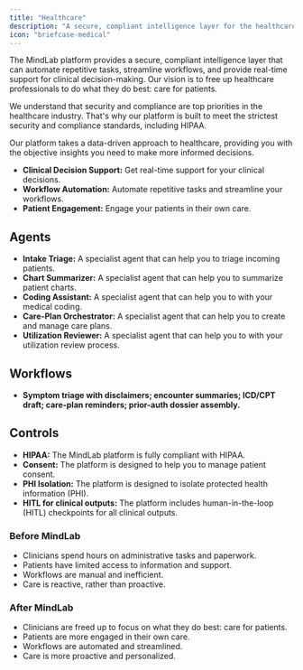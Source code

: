 ```yaml
---
title: "Healthcare"
description: "A secure, compliant intelligence layer for the healthcare industry."
icon: "briefcase-medical"
---
```


The MindLab platform provides a secure, compliant intelligence layer that can automate repetitive tasks, streamline workflows, and provide real-time support for clinical decision-making. Our vision is to free up healthcare professionals to do what they do best: care for patients.

We understand that security and compliance are top priorities in the healthcare industry. That's why our platform is built to meet the strictest security and compliance standards, including HIPAA.

Our platform takes a data-driven approach to healthcare, providing you with the objective insights you need to make more informed decisions.

-   **Clinical Decision Support:** Get real-time support for your clinical decisions.
-   **Workflow Automation:** Automate repetitive tasks and streamline your workflows.
-   **Patient Engagement:** Engage your patients in their own care.

## Agents

-   **Intake Triage:** A specialist agent that can help you to triage incoming patients.
-   **Chart Summarizer:** A specialist agent that can help you to summarize patient charts.
-   **Coding Assistant:** A specialist agent that can help you to with your medical coding.
-   **Care-Plan Orchestrator:** A specialist agent that can help you to create and manage care plans.
-   **Utilization Reviewer:** A specialist agent that can help you to with your utilization review process.

## Workflows

-   **Symptom triage with disclaimers; encounter summaries; ICD/CPT draft; care-plan reminders; prior-auth dossier assembly.**

## Controls

-   **HIPAA:** The MindLab platform is fully compliant with HIPAA.
-   **Consent:** The platform is designed to help you to manage patient consent.
-   **PHI Isolation:** The platform is designed to isolate protected health information (PHI).
-   **HITL for clinical outputs:** The platform includes human-in-the-loop (HITL) checkpoints for all clinical outputs.

### Before MindLab

-   Clinicians spend hours on administrative tasks and paperwork.
-   Patients have limited access to information and support.
-   Workflows are manual and inefficient.
-   Care is reactive, rather than proactive.

### After MindLab

-   Clinicians are freed up to focus on what they do best: care for patients.
-   Patients are more engaged in their own care.
-   Workflows are automated and streamlined.
-   Care is more proactive and personalized.